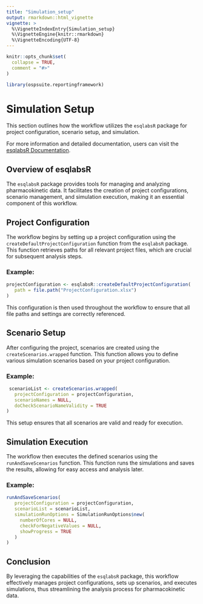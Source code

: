 ```yaml
---
title: "Simulation_setup"
output: rmarkdown::html_vignette
vignette: >
  %\VignetteIndexEntry{Simulation_setup}
  %\VignetteEngine{knitr::rmarkdown}
  %\VignetteEncoding{UTF-8}
---
```


```r
knitr::opts_chunk$set(
  collapse = TRUE,
  comment = "#>"
)
```

```r
library(ospsuite.reportingframework)
```

# Simulation Setup

This section outlines how the workflow utilizes the `esqlabsR` package for project configuration, scenario setup, and simulation.

For more information and detailed documentation, users can visit the [esqlabsR Documentation](https://esqlabs.github.io/esqlabsR/).

## Overview of esqlabsR

The `esqlabsR` package provides tools for managing and analyzing pharmacokinetic data. It facilitates the creation of project configurations, scenario management, and simulation execution, making it an essential component of this workflow.

## Project Configuration

The workflow begins by setting up a project configuration using the `createDefaultProjectConfiguration` function from the `esqlabsR` package. This function retrieves paths for all relevant project files, which are crucial for subsequent analysis steps.

### Example:

```r
projectConfiguration <- esqlabsR::createDefaultProjectConfiguration(
   path = file.path("ProjectConfiguration.xlsx")
)
```

This configuration is then used throughout the workflow to ensure that all file paths and settings are correctly referenced.

## Scenario Setup

After configuring the project, scenarios are created using the `createScenarios.wrapped` function. This function allows you to define various simulation scenarios based on your project configuration.

### Example:

```r
 scenarioList <- createScenarios.wrapped(
   projectConfiguration = projectConfiguration,
   scenarioNames = NULL,
   doCheckScenarioNameValidity = TRUE
)
```

This setup ensures that all scenarios are valid and ready for execution.

## Simulation Execution

The workflow then executes the defined scenarios using the `runAndSaveScenarios` function. This function runs the simulations and saves the results, allowing for easy access and analysis later.

### Example:
```r
runAndSaveScenarios(
   projectConfiguration = projectConfiguration,
   scenarioList = scenarioList,
   simulationRunOptions = SimulationRunOptions$new(
     numberOfCores = NULL,
     checkForNegativeValues = NULL,
     showProgress = TRUE
   )
)
```


## Conclusion

By leveraging the capabilities of the `esqlabsR` package, this workflow effectively manages project configurations, sets up scenarios, and executes simulations, thus streamlining the analysis process for pharmacokinetic data.

